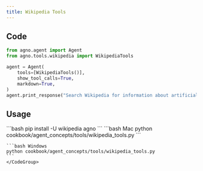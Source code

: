 ```yaml
---
title: Wikipedia Tools
---
```


## Code

```python cookbook/agent_concepts/tools/wikipedia_tools.py
from agno.agent import Agent
from agno.tools.wikipedia import WikipediaTools

agent = Agent(
    tools=[WikipediaTools()],
    show_tool_calls=True,
    markdown=True,
)
agent.print_response("Search Wikipedia for information about artificial intelligence")
```

## Usage

<Steps>
  <Snippet file="create-venv-step.mdx" />

  <Step title="Install libraries">
    ```bash
    pip install -U wikipedia agno
    ```
  </Step>

  <Step title="Run Agent">
    <CodeGroup>
    ```bash Mac
    python cookbook/agent_concepts/tools/wikipedia_tools.py
    ```

    ```bash Windows
    python cookbook/agent_concepts/tools/wikipedia_tools.py
    ```
    </CodeGroup>
  </Step>
</Steps>